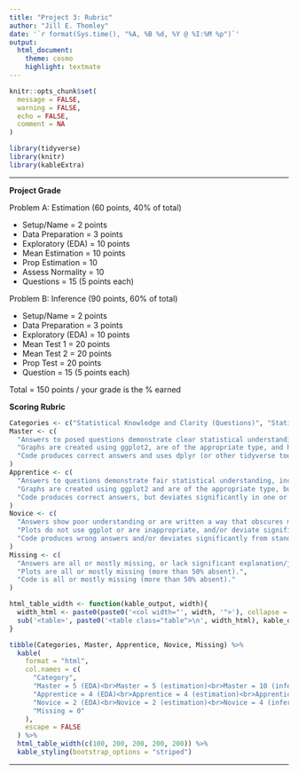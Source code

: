 ```yaml
---
title: "Project 3: Rubric"
author: "Jill E. Thomley"
date: '`r format(Sys.time(), "%A, %B %d, %Y @ %I:%M %p")`'
output: 
  html_document: 
    theme: cosmo
    highlight: textmate
---
```


```r
knitr::opts_chunk$set(
  message = FALSE,
  warning = FALSE,
  echo = FALSE,
  comment = NA
)
```

```r
library(tidyverse)
library(knitr)
library(kableExtra)
```

***

**Project Grade**

Problem A: Estimation (60 points, 40% of total)

* Setup/Name = 2 points
* Data Preparation = 3 points
* Exploratory (EDA) = 10 points
* Mean Estimation =  10 points
* Prop Estimation = 10
* Assess Normality = 10
* Questions = 15 (5 points each)

Problem B: Inference (90 points, 60% of total)

* Setup/Name = 2 points
* Data Preparation = 3 points
* Exploratory (EDA) = 10 points
* Mean Test 1 = 20 points
* Mean Test 2 = 20 points
* Prop Test = 20 points
* Question = 15 (5 points each)

Total = 150 points / your grade is the % earned

**Scoring Rubric**

```r

Categories <- c("Statistical Knowledge and Clarity (Questions)", "Statistical Graphics (Analysis)", "Coding and Results (Analysis)")
Master <- c(
  "Answers to posed questions demonstrate clear statistical understanding, including appropriate use of statistical concepts and vocabulary. Writing has few errors of grammar and usage. Language style and word choice are highly effective and appropriate.",
  "Graphs are created using ggplot2, are of the appropriate type, and have labeled axes and titles. Multivariate graphs use appropriate legends and labels. Default variable names are replaced with more descriptive variable names in plot labels, including units of measure. Optional formatting does not detract from the presentation and meaning.",
  "Code produces correct answers and uses dplyr (or other tidyverse tools) for data manipulation, summarizing, and inference. Code follows accepted style guidelines (e.g., like those found in https://style.tidyverse.org/). Organization follows a consistent standard. There is no extraneous code in the document. (Minor issues are acceptable.)"
)
Apprentice <- c(
  "Answers to questions demonstrate fair statistical understanding, including mostly-appropriate use of terms and concepts. Writing has errors of grammar and usage that do not interfere with meaning. Style and word choice are mostly effective and appropriate.",
  "Graphs are created using ggplot2 and are of the appropriate type, but deviate in one or more ways from standards listed in the “Master” category.",
  "Code produces correct answers, but deviates significantly in one or more ways from standards listed in the “Master” category."
)
Novice <- c(
  "Answers show poor understanding or are written a way that obscures meaning.",
  "Plots do not use ggplot or are inappropriate, and/or deviate significantly from standards listed in the “Master” category.",
  "Code produces wrong answers and/or deviates significantly from standards listed in the “Master” category."
)
Missing <- c(
  "Answers are all or mostly missing, or lack significant explanation/justification.",
  "Plots are all or mostly missing (more than 50% absent).",
  "Code is all or mostly missing (more than 50% absent)."
)

html_table_width <- function(kable_output, width){
  width_html <- paste0(paste0('<col width="', width, '">'), collapse = "\n")
  sub('<table>', paste0('<table class="table">\n', width_html), kable_output)
}

tibble(Categories, Master, Apprentice, Novice, Missing) %>%
  kable(
    format = "html",
    col.names = c(
      "Category",
      "Master = 5 (EDA)<br>Master = 5 (estimation)<br>Master = 10 (inference)",
      "Apprentice = 4 (EDA)<br>Apprentice = 4 (estimation)<br>Apprentice = 8 (inference)",
      "Novice = 2 (EDA)<br>Novice = 2 (estimation)<br>Novice = 4 (inference)",
      "Missing = 0"
    ),
    escape = FALSE
  ) %>%
  html_table_width(c(100, 200, 200, 200, 200)) %>% 
  kable_styling(bootstrap_options = "striped")
```

<hr>

